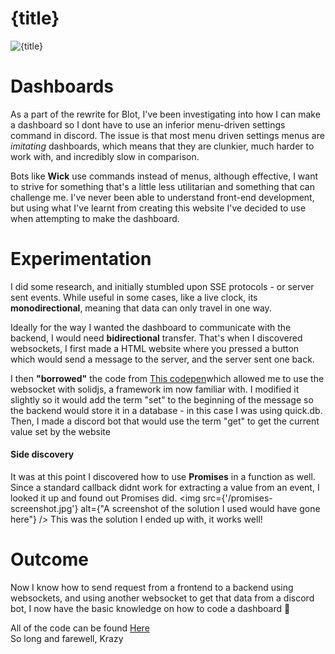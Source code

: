 
<ArticleHead title={title} date={date} description={description} thumbnailUrl={thumbnailUrl} />

# {title}

<img src={thumbnailUrl} alt={title} />

# Dashboards
As a part of the rewrite for Blot, I've been investigating into how I can make a dashboard so I dont have to use an inferior menu-driven settings command in discord.
The issue is that most menu driven settings menus are *imitating* dashboards, which means that they are clunkier, much harder to work with, and incredibly slow in comparison.

Bots like **Wick** use commands instead of menus, although effective, I want to strive for something that's a little less utilitarian and something that can challenge me.
I've never been able to understand front-end development, but using what I've learnt from creating this website I've decided to use when attempting to make the dashboard.

# Experimentation
I did some research, and initially stumbled upon SSE protocols - or server sent events.
While useful in some cases, like a live clock, its **monodirectional**, meaning that data can only travel in one way. 

Ideally for the way I wanted the dashboard to communicate with the backend, I would need **bidirectional** transfer. 
That's when I discovered websockets, I first made a HTML website where you pressed a button which would send a message to the server, and the server sent one back. 

I then **"borrowed"** the code from [This codepen](https://codesandbox.io/s/solid-websocket-forked-fb01iz?file=/src/index.tsx)which allowed me to use the websocket with solidjs, a framework im now familiar with.
I modified it slightly so it would add the term "set" to the beginning of the message so the backend would store it in a database - in this case I was using quick.db.
Then, I made a discord bot that would use the term "get" to get the current value set by the website
#### Side discovery
It was at this point I discovered how to use **Promises** in a function as well. Since a standard callback didnt work for extracting a value from an event, I looked it up and found out Promises did.
<img src={'/promises-screenshot.jpg'} alt={"A screenshot of the solution I used would have gone here"} />
This was the solution I ended up with, it works well!

# Outcome
Now I know how to send request from a frontend to a backend using websockets, and using another websocket to get that data from a discord bot, I now have the basic knowledge on how to code a dashboard 🥳

All of the code can be found [Here](https://github.com/krazyunderground/solidjs-websocket-test/)
<br/>
So long and farewell, Krazy